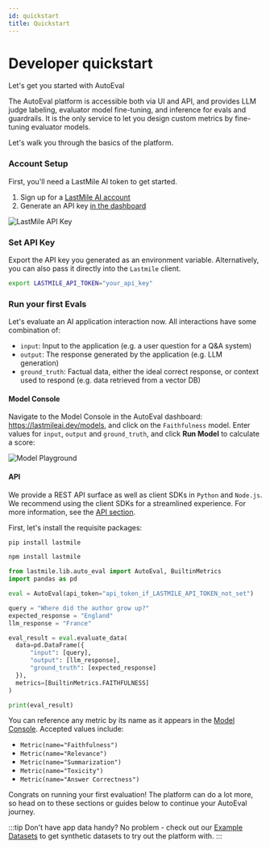 ```yaml
---
id: quickstart
title: Quickstart
---
```




# Developer quickstart

Let's get you started with AutoEval

The AutoEval platform is accessible both via UI and API, and provides LLM judge labeling, evaluator model fine-tuning, and inference for evals and guardrails.
It is the only service to let you design custom metrics by fine-tuning evaluator models.

Let's walk you through the basics of the platform.

### Account Setup

First, you'll need a LastMile AI token to get started.

1. Sign up for a [LastMile AI account](https://lastmileai.dev/auth/signin?callbackUrl=https%3A%2F%2Flastmileai.dev%2Fapikeys)
2. Generate an API key [in the dashboard](https://lastmileai.dev/apikeys)

![LastMile API Key](/img/api/apikeys.png)

### Set API Key

Export the API key you generated as an environment variable. Alternatively, you can also pass it directly into the `Lastmile` client.

```bash
export LASTMILE_API_TOKEN="your_api_key"
```

### Run your first Evals

Let's evaluate an AI application interaction now.
All interactions have some combination of:

- `input`: Input to the application (e.g. a user question for a Q&A system)
- `output`: The response generated by the application (e.g. LLM generation)
- `ground_truth`: Factual data, either the ideal correct response, or context used to respond (e.g. data retrieved from a vector DB)


#### Model Console

Navigate to the Model Console in the AutoEval dashboard: https://lastmileai.dev/models, and click on the `Faithfulness` model.
Enter values for `input`, `output` and `ground_truth`, and click **Run Model** to calculate a score:

![Model Playground](/img/models/playground_quickstart.png)

#### API

We provide a REST API surface as well as client SDKs in `Python` and `Node.js`. We recommend using the client SDKs for a streamlined experience.
For more information, see the [API section](/category/api).

First, let's install the requisite packages:

<Tabs groupId="pacman">
  <TabItem value="pip">

```bash
pip install lastmile
```

  </TabItem>
  <TabItem value="npm">

```bash
npm install lastmile
```

  </TabItem>
</Tabs>

<Tabs groupId="first-api-request">
  <TabItem value="python">
  
  ```python
from lastmile.lib.auto_eval import AutoEval, BuiltinMetrics
import pandas as pd

eval = AutoEval(api_token="api_token_if_LASTMILE_API_TOKEN_not_set")

query = "Where did the author grow up?"
expected_response = "England"
llm_response = "France"

eval_result = eval.evaluate_data(
    data=pd.DataFrame({
        "input": [query],
        "output": [llm_response],
        "ground_truth": [expected_response]
    }),
    metrics=[BuiltinMetrics.FAITHFULNESS]
)

print(eval_result)
```

</TabItem>
</Tabs>

You can reference any metric by its name as it appears in the [Model Console](https://lastmileai.dev/models).
Accepted values include:
* `Metric(name="Faithfulness")`
* `Metric(name="Relevance")`
* `Metric(name="Summarization")`
* `Metric(name="Toxicity")`
* `Metric(name="Answer Correctness")`

Congrats on running your first evaluation! The platform can do a lot more, so head on to these sections
or guides below to continue your AutoEval journey.

:::tip
Don't have app data handy? No problem - check out our [Example Datasets](/autoeval/datasets/example-datasets) to get synthetic datasets to try out the platform with.
:::

<Grid className="custom-grid customize">
  <Card
    href="/autoeval/datasets"
    title="1. Create Datasets"
    description="Upload and manage application data for running and training evals, and generate synthetic labels."
    className="custom-card datasets"
  />
  <Card
    href="/autoeval/labeling"
    title="2. LLM Judge Active Labeling"
    description="Generate high-quality labels for your data using LLM Judge with human-in-the-loop"
    className="custom-card labeling"
  />
  <Card
    href="/autoeval/fine-tune"
    title="3. Fine-tune Models"
    description="Use the AutoEval fine-tuning service to develop custom metrics for your application."
    className="custom-card fine-tune"
  />
  <Card
    href="/autoeval/models"
    title="4. Run Evals"
    description="Compute metrics by running high-performance inference on a prebuilt or fine-tuned model."
    className="custom-card models"
  />
</Grid>

<Grid className="guides-grid">
  <Card
    href="https://github.com/lastmile-ai/lastmile-docs/blob/main/cookbook/AutoEval_Getting_Started.ipynb"
    title="Getting Started Guide"
    description="Start-to-finish overview of AutoEval, from running evals, labeling with LLM Judge to fine-tuning a custom metric."
    className="custom-card"
  />
  <Card
    href="https://github.com/lastmile-ai/lastmile-docs/blob/main/cookbook/RAG_Evaluation.ipynb"
    title="RAG Evaluation"
    description="Evaluate a RAG application for hallucination, relevance and other out-of-the-box metrics available via AutoEval."
    className="custom-card"
  />
  <!-- <Card
    href="/guides/multi-agent-evaluation"
    title="Multi-agent applications"
    description="Evaluate end-to-end and intermediate step metrics for a compound AI system."
    className="custom-card"
  /> -->
  <Card
    href="https://github.com/lastmile-ai/lastmile-docs/blob/main/cookbook/RAG_Guardrails.ipynb"
    title="Real-time guardrails"
    description="Build real-time guardrails in a RAG application using fine-tuned alBERTa 🍁 models."
    className="custom-card"
  />
</Grid>